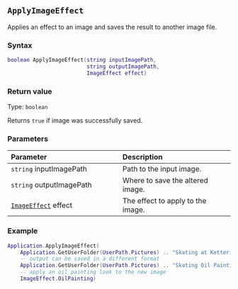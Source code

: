 ::: {.minipage data-latex="{\textwidth}"}
## `ApplyImageEffect`

Applies\index{images!editing} an effect to an image and saves the result to another image file.

### Syntax {-}

``` .lua
boolean ApplyImageEffect(string inputImagePath,
                         string outputImagePath,
                         ImageEffect effect)
```


### Return value {-}

Type: `boolean`

Returns `true` if image was successfully saved.

### Parameters {-}

**Parameter** | **Description**
| :-- | :-- |
| `string` inputImagePath | Path to the input image. | 
| `string` outputImagePath | Where to save the altered image. | 
| [`ImageEffect`](#imageeffect) effect | The effect to apply to the image. |

### Example\index{examples!editing images} {-}

``` .lua
Application.ApplyImageEffect(
    Application.GetUserFolder(UserPath.Pictures) .. "Skating at Kettering.JPG",
    -- output can be saved in a different format
    Application.GetUserFolder(UserPath.Pictures) .. "Skating Oil Painting.png",
    -- apply an oil painting look to the new image
    ImageEffect.OilPainting)
```
:::
